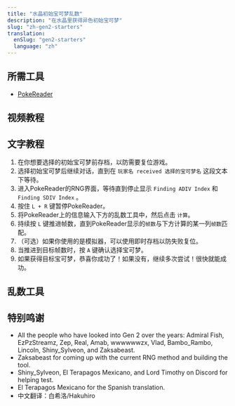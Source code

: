 ```yaml
---
title: "水晶初始宝可梦乱数"
description: "在水晶里获得异色初始宝可梦"
slug: "zh-gen2-starters"
translation:
  enSlug: "gen2-starters"
  language: "zh"
---
```


## 所需工具

- [PokeReader](/install-pokereader)

## 视频教程

<YouTubeVideo id="1PFQv-S8a48" />

## 文字教程

1. 在你想要选择的初始宝可梦前存档，以防需要复位游戏。
2. 选择初始宝可梦后继续对话，直到在 `玩家名 received 选择的宝可梦名` 这段文本下等待。
3. 进入PokeReader的RNG界面，等待直到停止显示 `Finding ADIV Index` 和 `Finding SDIV Index` 。
4. 按住 `L + R` 键暂停PokeReader。
5. 将PokeReader上的信息输入下方的乱数工具中，然后点击 `计算`。
6. 持续按 `L` 键推进帧数，直到PokeReader显示的`帧数`与下方计算的某一列`帧数`匹配。
7. （可选）如果你使用的是模拟器，可以使用即时存档以防失败复位。
8. 当推进到目标帧数时，按 `A` 键确认选择宝可梦。
9. 如果获得目标宝可梦，恭喜你成功了！如果没有，继续多次尝试！很快就能成功。

## 乱数工具

<Gen2PokemonRng type="starter" />

## 特别鸣谢

- All the people who have looked into Gen 2 over the years: Admiral Fish, EzPzStreamz, Zep, Real, Amab, wwwwwwzx, Vlad, Bambo_Rambo, Lincoln, Shiny_Sylveon, and Zaksabeast.
- Zaksabeast for coming up with the current RNG method and building the tool.
- Shiny_Sylveon, El Terapagos Mexicano, and Lord Timothy on Discord for helping test.
- El Terapagos Mexicano for the Spanish translation.
- 中文翻译：白希洛/Hakuhiro
